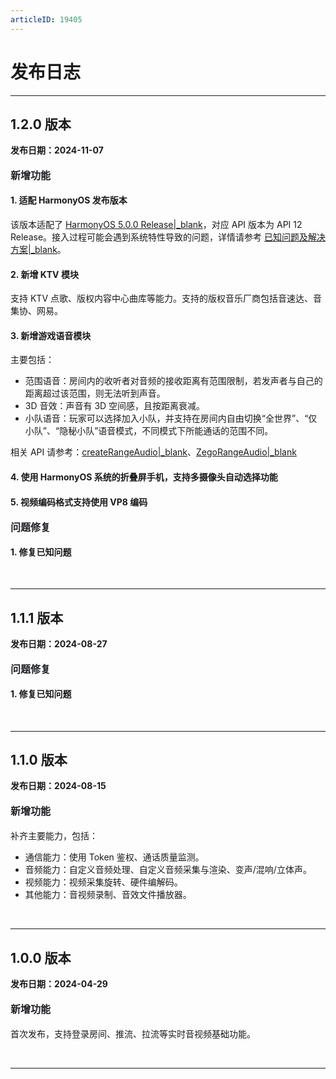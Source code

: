 ```yaml
---
articleID: 19405
---
```

<style>
.hthree{
    margin: 24px 0 20px !important;
    font-size: 16px !important;
    color: #232427 !important;
    font-weight: 600 !important;
    line-height: 1 !important;
    font-family: "PingFangSC-Medium";
}

</style>


# 发布日志

- - -


## 1.2.0 版本

**发布日期：2024-11-07**

<p class="hthree">新增功能</p>

#### 1. 适配 HarmonyOS 发布版本 

该版本适配了 [HarmonyOS 5.0.0 Release\|_blank](https://developer.huawei.com/consumer/cn/doc/harmonyos-releases-V5/overview-V5)，对应 API 版本为 API 12 Release。接入过程可能会遇到系统特性导致的问题，详情请参考 [已知问题及解决方案\|_blank](!known_issues_and_solutions)。


#### 2. 新增 KTV 模块

支持 KTV 点歌、版权内容中心曲库等能力。支持的版权音乐厂商包括音速达、音集协、网易。

#### 3. 新增游戏语音模块

主要包括：
- 范围语音：房间内的收听者对音频的接收距离有范围限制，若发声者与自己的距离超过该范围，则无法听到声音。
- 3D 音效：声音有 3D 空间感，且按距离衰减。
- 小队语音：玩家可以选择加入小队，并支持在房间内自由切换“全世界”、“仅小队”、“隐秘小队”语音模式，不同模式下所能通话的范围不同。

相关 API 请参考：[createRangeAudio\|_blank](/unique-api/express-video-sdk/zh/ets_ohos/classes/_zegoexpressengine_.zegoexpressengine.html#createrangeaudio)、[ZegoRangeAudio\|_blank](/unique-api/express-video-sdk/zh/ets_ohos/classes/_zegoexpressdefines_.zegorangeaudio.html)


#### 4. 使用 HarmonyOS 系统的折叠屏手机，支持多摄像头自动选择功能

#### 5. 视频编码格式支持使用 VP8 编码

<p class="hthree">问题修复</p>

#### 1. 修复已知问题


<br>
<hr style="height:1px" />

## 1.1.1 版本

**发布日期：2024-08-27**

<p class="hthree">问题修复</p>

#### 1. 修复已知问题


<br>
<hr style="height:1px" />

## 1.1.0 版本

**发布日期：2024-08-15**

<p class="hthree">新增功能</p>

补齐主要能力，包括：
- 通信能力：使用 Token 鉴权、通话质量监测。
- 音频能力：自定义音频处理、自定义音频采集与渲染、变声/混响/立体声。
- 视频能力：视频采集旋转、硬件编解码。
- 其他能力：音视频录制、音效文件播放器。

<br>
<hr style="height:1px" />


## 1.0.0 版本

**发布日期：2024-04-29**

<p class="hthree">新增功能</p>

首次发布，支持登录房间、推流、拉流等实时音视频基础功能。


<br>
<hr style="height:1px" />
